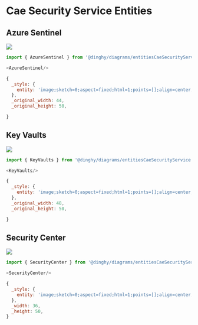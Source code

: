 
# Cae Security Service Entities


## Azure Sentinel

<Tabs>
  <TabItem value="Preview">

![](./azure-sentinel.png#drawio)

  </TabItem>
  <TabItem value="Usage">
    
```js
import { AzureSentinel } from '@dinghy/diagrams/entitiesCaeSecurityService'

<AzureSentinel/>
```

  </TabItem>
  <TabItem value="Definition">
    
```js
{
  _style: {
    entity: 'image;sketch=0;aspect=fixed;html=1;points=[];align=center;fontSize=12;image=img/lib/mscae/Azure_Sentinel.svg;strokeColor=none;',
  },
  _original_width: 44,
  _original_height: 50,

}
```

  </TabItem>
</Tabs>


## Key Vaults

<Tabs>
  <TabItem value="Preview">

![](./key-vaults.png#drawio)

  </TabItem>
  <TabItem value="Usage">
    
```js
import { KeyVaults } from '@dinghy/diagrams/entitiesCaeSecurityService'

<KeyVaults/>
```

  </TabItem>
  <TabItem value="Definition">
    
```js
{
  _style: {
    entity: 'image;sketch=0;aspect=fixed;html=1;points=[];align=center;fontSize=12;image=img/lib/mscae/Key_Vaults.svg;strokeColor=none;',
  },
  _original_width: 48,
  _original_height: 50,

}
```

  </TabItem>
</Tabs>


## Security Center

<Tabs>
  <TabItem value="Preview">

![](./security-center.png#drawio)

  </TabItem>
  <TabItem value="Usage">
    
```js
import { SecurityCenter } from '@dinghy/diagrams/entitiesCaeSecurityService'

<SecurityCenter/>
```

  </TabItem>
  <TabItem value="Definition">
    
```js
{
  _style: {
    entity: 'image;sketch=0;aspect=fixed;html=1;points=[];align=center;fontSize=12;image=img/lib/mscae/Security_Center.svg;strokeColor=none;',
  },
  _width: 36,
  _height: 50,
}
```

  </TabItem>
</Tabs>

